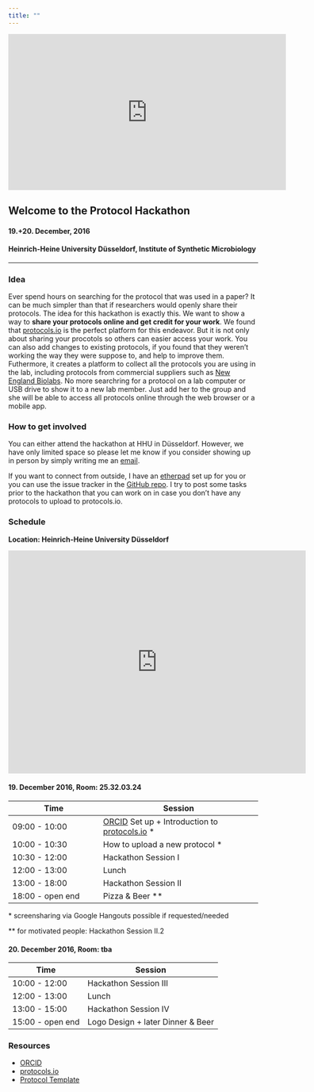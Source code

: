 ```yaml
---
title: ""
---
```


<iframe width="560" height="315" src="https://www.youtube.com/embed/wvqw6PPl0eY" frameborder="0" allowfullscreen></iframe>

## Welcome to the Protocol Hackathon

#### 19.+20. December, 2016
#### Heinrich-Heine University Düsseldorf, Institute of Synthetic Microbiology

---
### Idea

Ever spend hours on searching for the protocol that was used in a paper? It can be much simpler than that if researchers would openly share their protocols. The idea for this hackathon is exactly this. We want to show a way to __share your protocols online and get credit for your work__. We found that [protocols.io](https://www.protocols.io) is the perfect platform for this endeavor. But it is not only about sharing your procotols so others can easier access your work. You can also add changes to existing protocols, if you found that they weren't working the way they were suppose to, and help to improve them. Futhermore, it creates a platform to collect all the protocols you are using in the lab, including protocols from commercial suppliers such as [New England Biolabs](https://www.protocols.io/groups/new-england-biolabs-neb). No more searchring for a protocol on a lab computer or USB drive to show it to a new lab member. Just add her to the group and she will be able to access all protocols online through the web browser or a mobile app.

### How to get involved

You can either attend the hackathon at HHU in Düsseldorf. However, we have only limited space so please let me know if you consider showing up in person by simply writing me an [email](mailto:nicolasschmelling@gmail.com).

If you want to connect from outside, I have an [etherpad](https://public.etherpad-mozilla.org/p/dfttlIanxu) set up for you or you can use the issue tracker in the [GitHub repo](https://github.com/schmelling/protocol_hackathon). I try to post some tasks prior to the hackathon that you can work on in case you don't have any protocols to upload to protocols.io.

### Schedule
__Location: Heinrich-Heine University Düsseldorf__

<iframe src="https://www.google.com/maps/embed?pb=!1m18!1m12!1m3!1d2500.750938382785!2d6.794666546748049!3d51.186813263456756!2m3!1f0!2f0!3f0!3m2!1i1024!2i768!4f13.1!3m3!1m2!1s0x0%3A0x0!2zNTHCsDExJzEyLjUiTiA2wrA0Nyc0Ni4xIkU!5e0!3m2!1sde!2sde!4v1481647127350" width="600" height="450" frameborder="0" style="border:0" allowfullscreen></iframe>

#### 19. December 2016, Room: 25.32.03.24
Time | Session
---- | -------
09:00 - 10:00 | [ORCID](https://orcid.org) Set up + Introduction to [protocols.io](https://www.protocols.io) *
10:00 - 10:30 | How to upload a new protocol *
10:30 - 12:00 | Hackathon Session I
12:00 - 13:00 | Lunch
13:00 - 18:00 | Hackathon Session II
18:00 - open end | Pizza & Beer **

<nowiki>*</nowiki> screensharing via Google Hangouts possible if requested/needed

<nowiki>**</nowiki> for motivated people: Hackathon Session II.2

#### 20. December 2016, Room: tba
Time | Session
---- | -------
10:00 - 12:00 | Hackathon Session III
12:00 - 13:00 | Lunch
13:00 - 15:00 | Hackathon Session IV
15:00 - open end | Logo Design + later Dinner & Beer

### Resources

* [ORCID](https://orcid.org)
* [protocols.io](https://www.protocols.io)
* [Protocol Template](https://docs.google.com/document/d/1NX-07dy9ptrPwhF9-g8ktGHTJ9HPI5JmEZK0bdv82fA/edit?usp=sharing)